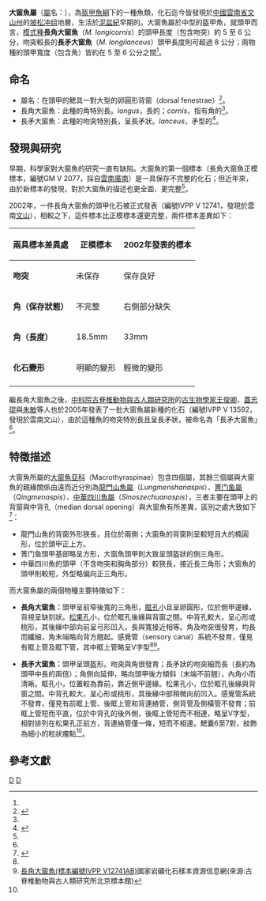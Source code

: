 {{Automatic Taxobox
| taxon = Macrothyraspis
| authority = [[潘江_(古生物學家)|Pan]], 1992
| fossil_range = [[泥盆紀|泥盆紀]]早期, {{fossilrange|409}}
| type_species = '''長角大窗魚<br>''Macrothyraspis longicornis'''''
| type_species_authority = Pan, 1992<ref name = pan>{{cite book | author = Pan, J.（潘江） | title = New Galeaspids (Agnatha) from the Silurian and Devonian of China | publisher = Beijing: Geological Publishing House | year = 1992 | isbn = 7116010254 }}</ref> 
| subdivision_ranks = 其他[[物種|物種]]
| subdivision = 
* '''長矛大窗魚 ''M. longilanceus'''''<br><small>[[王俊卿|Wang]], [[蓋志琨|Gai]] & [[朱敏_(古生物學家)|Zhu]], 2005<br></small>
}}

'''大窗魚屬'''（[[屬|屬]]名：''{{lang|la|Macrothyraspis}}''），為[[盔甲魚綱|盔甲魚綱]]下的一種魚類，化石迄今皆發現於[[中國|中國]][[雲南省|雲南省]][[文山州|文山州]]的[[坡松冲组|坡松冲组]]地層，生活於[[泥盆紀|泥盆紀]]早期的{{link-en|布拉格階|Pragian}}。大窗魚屬於中型的盔甲魚，就頭甲而言，[[模式種|模式種]]'''長角大窗魚'''（''M. longicornis''）的頭甲長度（包含吻突）約 5 至 6 公分，吻突較長的'''長矛大窗魚'''（''M. longilanceus''）頭甲長度則可超過 8 公分；兩物種的頭甲寬度（包含角）皆約在 5 至 6 公分之間<ref name=Macrothyraspis2/>。

== 命名 ==
* 屬名：在頭甲的鰓具一對大型的卵圓形背窗（dorsal fenestrae）<ref name=Macrothyraspis>{{cite journal | authors = Zhao, W.-J.（趙文金）; Zhu, M.; Jia, L.-T.（賈連濤） | year = 2002 | title = 云南文山早泥盆世盔甲鱼类的新发现 | url = http://124.16.247.212/bitstream/311034/850/1/W020090813371954635219.pdf | journal = Vertebrata PalAsiatica | volume = 40（2） | date = April 2002 | pages = 97-113 | doi =  }}{{dead link|date=2017年12月 |bot=InternetArchiveBot |fix-attempted=yes }} </ref>。
* 長角大窗魚：此種的角特別長。''longus''，長的；''cornis''，指有角的<ref name = Macrothyraspis/>。
* 長矛大窗魚：此種的吻突特別長，呈長矛狀。''lanceus''，矛型的<ref name=Macrothyraspis2>{{cite journal | authors = Wang, J.-Q.（王俊卿）; Gai, Z.-K.（蓋志琨）& Zhu, M.（朱敏） | year = 2005 | title = 云南文山大窗鱼(Macrothyraspis)属一新种 | url = http://124.16.247.212/bitstream/311034/757/1/W020090813368799820444.pdf | journal = Vertebrata PalAsiatica（古脊椎动物学报） | volume = 43（4） | date = October 2005 | pages = 304-311 | doi =  }}{{dead link|date=2017年12月 |bot=InternetArchiveBot |fix-attempted=yes }} </ref>。

== 發現與研究 ==
早期，科學家對大窗魚的研究一直有缺陷。大窗魚的第一個標本（長角大窗魚正模標本，編號GM V 2077，採自[[雲南|雲南]][[廣南|廣南]]）是一具保存不完整的化石；但近年來，由於新標本的發現，對於大窗魚的描述也更全面、更完整<ref name = Macrothyraspis/>。

2002年，一件長角大窗魚的頭甲化石被正式發表（編號IVPP V 12741，發現於雲南[[文山市|文山]]），相較之下，這件標本比正模標本還更完整，兩件標本差異如下：

{| class="wikitable" style="text-align:center; margin:0 auto"
|-
!兩具標本差異處!!正模標本!!2002年發表的標本
|-
|'''吻突'''||未保存||保存良好
|-
|'''角（保存狀態）'''||不完整||右側部分缺失
|-
|'''角（長度）'''||18.5mm||33mm
|-
|'''化石變形'''||明顯的變形||輕微的變形
|-
|}


繼長角大窗魚之後，[[中國科學院|中科院]][[古脊椎動物與古人類研究所|古脊椎動物與古人類研究所]]的[[古生物學家|古生物學家]][[王俊卿|王俊卿]]、[[蓋志琨|蓋志琨]]與[[朱敏_(古生物學家)|朱敏]]等人也於2005年發表了一批大窗魚屬新種的化石（編號IVPP V 13592，發現於雲南文山），由於這種魚的吻突特別長且呈長矛狀，被命名為「長矛大窗魚」<ref name = Macrothyraspis2/>。

== 特徵描述 ==
大窗魚所屬的[[大窗魚亞科|大窗魚亞科]]（Macrothyraspinae）包含四個屬，其餘三個屬與大窗魚的親緣關係由遠而近分別為[[龍門山魚屬|龍門山魚屬]]（''Lungmenshanaspis''）、[[箐门鱼屬|箐门鱼屬]]（''Qingmenaspis''）、[[中華四川魚屬|中華四川魚屬]]（''Sinoszechuanaspis''），三者主要在頭甲上的背窗與中背孔（median dorsal opening）與大窗魚有所差異，區別之處大致如下<ref name = "Zhu">{{cite journal | author = Zhu, M. & Gai, Z.-K. | year = 2006 | title = Phylogenetic relationships of galeaspids (Agnatha) <small>[盔甲鱼亚纲(无颌类)的系统发育关系]</small> | journal = ''Vertebrata PalAsiatica'' | volume = 44 | number = 1 | pages = pp.1–27, figs.1–7 | url = http://www.ivpp.cas.cn/cbw/gjzdwxb/xbwzxz/200810/W020090813368820232854.pdf | doi = 10.1007/s11515-007-0022-6 | access-date = 2018-12-12 | archive-date = 2020-05-07 | archive-url = https://web.archive.org/web/20200507085141/http://www.ivpp.cas.cn/cbw/gjzdwxb/xbwzxz/200810/W020090813368820232854.pdf | dead-url = no }}</ref>：
* 龍門山魚的背窗外形狹長，且位於兩側；大窗魚的背窗則呈較短且大的橢圓形，位於頭甲正上方。
* 箐门鱼頭甲基部略呈方形，大窗魚頭甲則大致呈頭盔狀的倒三角形。
* 中華四川魚的頭甲（不含吻突和胸角部分）較狹長，接近長三角形；大窗魚的頭甲則較短，外型略偏向正三角形。

而大窗魚屬的兩個物種主要特徵如下：
* '''長角大窗魚：'''頭甲呈前窄後寬的三角形，[[眶孔|眶孔]]小且呈卵圓形，位於側甲邊緣，背視呈缺刻狀。[[松果體|松果孔]]小，位於眶孔後緣與背窗之間。中背孔較大，呈心形或桃形，其後緣中部向前呈弓形凹入，長與寬接近相等。角及吻突很發育，均長而纖細，角末端略向背方翹起。感覺管（sensory canal）系統不發育，僅見有眶上管及眶下管，其中眶上管略呈V字型<ref name = Macrothyraspis/><ref>[http://www.nimrf.net.cn/ept/eptDataDetail.action?ptzyh=2311C0002000003842 長角大窗魚(標本編號IVPP V12741AB)]國家岩礦化石樣本資源信息網(來源:古脊椎動物與古人類研究所北京標本館)</ref>。

* '''長矛大窗魚：'''頭甲呈頭盔形。吻突與角很發育；長矛狀的吻突細而長（長約為頭甲中長的兩倍）；角側向延伸，略向頭甲後方傾斜（末端不前翹），內角小而清晰。眶孔小，位置較為靠前，靠近側甲邊緣。松果孔小，位於眶孔後緣與背窗之間。中背孔較大，呈心形或桃形，其後緣中部稍微向前凹入。感覺管系統不發育，僅見有前眶上管、後眶上管和背連絡管，側背管及側橫管不發育；前眶上管短而平直，位於中背孔的後外側，後眶上管短而不相連，略呈V字型，相對排列在松果孔正前方，背連絡管僅一條，短而不相連。鰓囊6至7對，紋飾為細小的粒狀瘤點<ref name = Macrothyraspis2/>。

== 參考文獻 ==
{{reflist}}
{{Taxonbar}}
[[Category:_1992年描述的分类群|D]]
[[Category:泥盆紀魚類|D]]